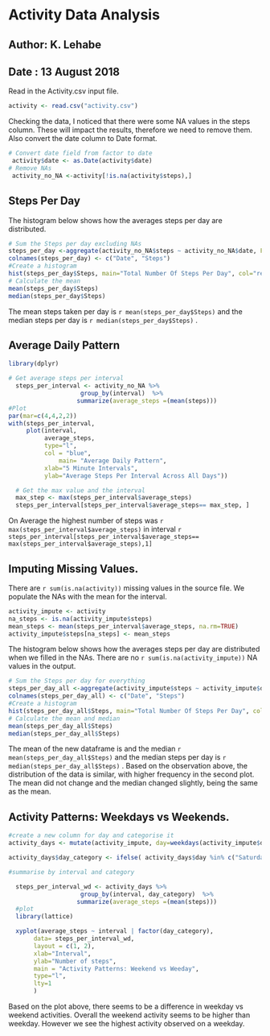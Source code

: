 **Activity Data Analysis**
==================================================
## Author: K. Lehabe
## Date : 13 August 2018  
  

  
Read in the Activity.csv input file.
```{r ReadinActivityData} 
activity <- read.csv("activity.csv")
```
Checking the data, I noticed that there were some NA values in the steps column.
These will impact the results, therefore we need to remove them. 
Also convert the date column to Date format.

```{r CleanupData}
# Convert date field from factor to date
 activity$date <- as.Date(activity$date)
# Remove NAs
 activity_no_NA <-activity[!is.na(activity$steps),]
```

## Steps Per Day
The histogram below shows how the averages steps per day are distributed. 
```{r MeanStepsperday}
# Sum the Steps per day excluding NAs
steps_per_day <-aggregate(activity_no_NA$steps ~ activity_no_NA$date, FUN=sum, )
colnames(steps_per_day) <- c("Date", "Steps")
#Create a histogram
hist(steps_per_day$Steps, main="Total Number Of Steps Per Day", col="red", xlab="Total Steps per day")
# Calculate the mean
mean(steps_per_day$Steps)
median(steps_per_day$Steps)
```
The mean steps taken per day is `r mean(steps_per_day$Steps)`  and the median steps per day is `r median(steps_per_day$Steps)` .

## Average Daily Pattern
```{r AveragPatternperDay}

library(dplyr)

# Get average steps per interval
  steps_per_interval <- activity_no_NA %>% 
                    group_by(interval)  %>%
                   summarize(average_steps =(mean(steps)))
#Plot
par(mar=c(4,4,2,2))
with(steps_per_interval,
     plot(interval,
          average_steps,
          type="l",
          col = "blue",
		      main= "Average Daily Pattern",
          xlab="5 Minute Intervals",
          ylab="Average Steps Per Interval Across All Days"))
  ```

```{r IntervalMaxsteps}
  # Get the max value and the interval 
  max_step <- max(steps_per_interval$average_steps)
  steps_per_interval[steps_per_interval$average_steps== max_step, ]
``` 
    
On Average the highest number of steps was `r max(steps_per_interval$average_steps)`  in interval `r steps_per_interval[steps_per_interval$average_steps== max(steps_per_interval$average_steps),1]`
  
## Imputing Missing Values.

There are `r sum(is.na(activity))` missing values in the source file. We populate the NAs with the mean for the interval.

```{r replaceNAs}
activity_impute <- activity
na_steps <- is.na(activity_impute$steps)
mean_steps <- mean(steps_per_interval$average_steps, na.rm=TRUE)
activity_impute$steps[na_steps] <- mean_steps
```
The histogram below shows how the averages steps per day are distributed when we filled in the NAs. There are no `r sum(is.na(activity_impute))` NA values in the output.

```{r Avergesteppeday}
# Sum the Steps per day for everything
steps_per_day_all <-aggregate(activity_impute$steps ~ activity_impute$date, FUN=sum, )
colnames(steps_per_day_all) <- c("Date", "Steps")
#Create a histogram
hist(steps_per_day_all$Steps, main="Total Number Of Steps Per Day", col="red", xlab="Total Steps per day")
# Calculate the mean and median
mean(steps_per_day_all$Steps)
median(steps_per_day_all$Steps)
```

The mean of the new dataframe is and the median `r mean(steps_per_day_all$Steps)`  and the median steps per day is `r median(steps_per_day_all$Steps)` . Based on the observation above, the distribution of the data is similar, with higher frequency in the second plot. The mean did not change and the median changed slightly, being the same as the mean.

## Activity Patterns: Weekdays vs Weekends.

```{r weekdays}
#create a new column for day and categorise it
activity_days <- mutate(activity_impute, day=weekdays(activity_impute$date))

activity_days$day_category <- ifelse( activity_days$day %in% c("Saturday", "Sunday"), "Weekend", "Weekday")

#summarise by interval and category

  steps_per_interval_wd <- activity_days %>% 
                    group_by(interval, day_category)  %>%
                   summarize(average_steps =(mean(steps)))
  #plot
  library(lattice) 

  xyplot(average_steps ~ interval | factor(day_category),
       data= steps_per_interval_wd,
       layout = c(1, 2),
       xlab="Interval",
       ylab="Number of steps",
       main = "Activity Patterns: Weekend vs Weeday",
       type="l",
       lty=1
       )
  ```
  
Based on the plot above, there seems to be a difference in weekday vs weekend activities. Overall the weekend activity seems to be higher than weekday. However we see the highest activity observed on a weekday.


  
